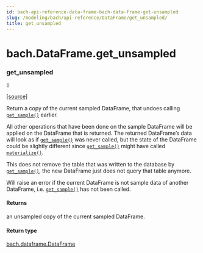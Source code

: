 ```yaml
---
id: bach-api-reference-data-frame-bach-data-frame-get-unsampled
slug: /modeling/bach/api-reference/DataFrame/get_unsampled/
title: get_unsampled
---
```


# bach.DataFrame.get_unsampled

<div className="method">

### <span className="name">get_unsampled</span>

<small className="parameter-list">()</small>


&#8203;<span className="view-source">[[source]](https://github.com/objectiv/objectiv-analytics/blob/main/bach/bach/dataframe.py)</span>

<div className="content">

Return a copy of the current sampled DataFrame, that undoes calling [`get_sample()`](/modeling/bach/api-reference/DataFrame/bach.DataFrame.get_sample.mdx) earlier.

All other operations that have been done on the sample DataFrame will be applied on the DataFrame
that is returned. The returned DataFrame’s data will look as if [`get_sample()`](/modeling/bach/api-reference/DataFrame/bach.DataFrame.get_sample.mdx) was never
called, but the state of the DataFrame could be slightly different since [`get_sample()`](/modeling/bach/api-reference/DataFrame/bach.DataFrame.get_sample.mdx)
might have called [`materialize()`](/modeling/bach/api-reference/DataFrame/bach.DataFrame.materialize.mdx).

This does not remove the table that was written to the database by [`get_sample()`](/modeling/bach/api-reference/DataFrame/bach.DataFrame.get_sample.mdx), the new
DataFrame just does not query that table anymore.

Will raise an error if the current DataFrame is not sample data of another DataFrame, i.e.
[`get_sample()`](/modeling/bach/api-reference/DataFrame/bach.DataFrame.get_sample.mdx) has not been called.


#### Returns

an unsampled copy of the current sampled DataFrame.



#### Return type

[bach.dataframe.DataFrame](/modeling/bach/api-reference/DataFrame/bach.DataFrame.mdx)



</div>


</div>
